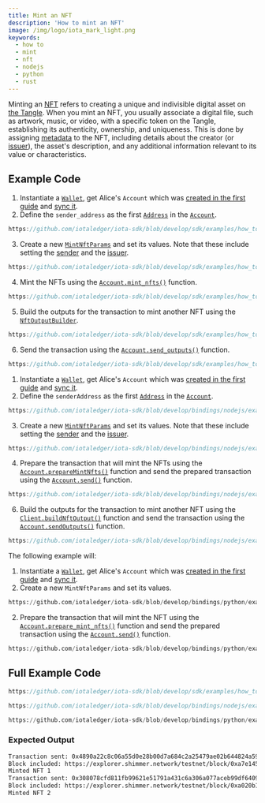 ```yaml
---
title: Mint an NFT
description: 'How to mint an NFT'
image: /img/logo/iota_mark_light.png
keywords:
  - how to
  - mint
  - nft
  - nodejs
  - python
  - rust
---
```



Minting an [NFT](https://wiki.iota.org/shimmer/develop/explanations/what-is-stardust/tokenization/#non-fungible-tokens-nfts)
refers to creating a unique and indivisible digital asset on [the Tangle](https://wiki.iota.org/shimmer/learn/tangle/).
When you mint an NFT, you usually associate a digital file, such as artwork, music, or video, with a specific token on
the Tangle, establishing its authenticity, ownership, and uniqueness. This is done by assigning
[metadata](https://wiki.iota.org/shimmer/develop/explanations/what-is-stardust/output-features/#metadata)
to the NFT, including details about the creator
(or [issuer](https://wiki.iota.org/shimmer/develop/explanations/what-is-stardust/output-features/#issuer)), the asset's
description, and any additional information relevant to its value or characteristics.

## Example Code

<div className={'hide-code-block-extras'}>
<Tabs groupId="language" queryString>
<TabItem value="rust" label="Rust">

1. Instantiate a [`Wallet`](https://docs.rs/iota-sdk/latest/iota_sdk/wallet/core/struct.Wallet.html), get Alice's `Account` which was
   [created in the first guide](../accounts-and-addresses/create-account.mdx) and [sync it](../accounts-and-addresses/check-balance.mdx).
2. Define the `sender_address` as the first [`Address`](https://docs.rs/iota-sdk/latest/iota_sdk/types/block/address/enum.Address.html)
   in the [`Account`](https://docs.rs/iota-sdk/latest/iota_sdk/wallet/account/struct.Account.html).

```rust reference
https://github.com/iotaledger/iota-sdk/blob/develop/sdk/examples/how_tos/nfts/mint_nft.rs#L53
```

3. Create a new [`MintNftParams`](https://docs.rs/iota-sdk/latest/iota_sdk/wallet/struct.MintNftParams.html) and set its
   values. Note that these include setting the [sender](https://wiki.iota.org/shimmer/develop/explanations/what-is-stardust/output-features/#sender)
   and the [issuer](https://wiki.iota.org/shimmer/develop/explanations/what-is-stardust/output-features/#issuer).

```rust reference
https://github.com/iotaledger/iota-sdk/blob/develop/sdk/examples/how_tos/nfts/mint_nft.rs#L60-L66
```

4. Mint the NFTs using the [`Account.mint_nfts()`](https://docs.rs/iota-sdk/latest/iota_sdk/wallet/account/struct.Account.html#method.mint_nfts)
   function.

```rust reference
https://github.com/iotaledger/iota-sdk/blob/develop/sdk/examples/how_tos/nfts/mint_nft.rs#L68
```

5. Build the outputs for the transaction to mint another NFT using the [`NftOutputBuilder`](https://docs.rs/iota-sdk/latest/iota_sdk/types/block/output/nft/struct.NftOutputBuilder.html).

```rust reference
https://github.com/iotaledger/iota-sdk/blob/develop/sdk/examples/how_tos/nfts/mint_nft.rs#L84-L91
```

6. Send the transaction using the [`Account.send_outputs()`](https://docs.rs/iota-sdk/latest/iota_sdk/wallet/account/struct.Account.html#method.send_outputs)
   function.

```rust reference
https://github.com/iotaledger/iota-sdk/blob/develop/sdk/examples/how_tos/nfts/mint_nft.rs#L93
```

</TabItem>
<TabItem value="typescript-node" label="Typescript (Node.js)">

1. Instantiate a [`Wallet`](https://docs.rs/iota-sdk/latest/iota_sdk/wallet/core/struct.Wallet.html), get Alice's `Account` which was
   [created in the first guide](../accounts-and-addresses/create-account.mdx) and [sync it](../accounts-and-addresses/check-balance.mdx).
2. Define the `senderAddress` as the first [`Address`](../../references/nodejs/classes/Address/)
   in the [`Account`](../../references/nodejs/classes/Account/).

```typescript reference
https://github.com/iotaledger/iota-sdk/blob/develop/bindings/nodejs/examples/how_tos/nfts/mint_nft.ts#L50
```

3. Create a new [`MintNftParams`](../../references/nodejs/interfaces/MintNftParams/) and set its
   values. Note that these include setting the [sender](https://wiki.iota.org/shimmer/develop/explanations/what-is-stardust/output-features/#sender)
   and the [issuer](https://wiki.iota.org/shimmer/develop/explanations/what-is-stardust/output-features/#issuer).

```typescript reference
https://github.com/iotaledger/iota-sdk/blob/develop/bindings/nodejs/examples/how_tos/nfts/mint_nft.ts#L52-L59
```

4. Prepare the transaction that will mint the NFTs using the [`Account.prepareMintNfts()`](../../references/nodejs/classes/Account/#preparemintnfts)
   function and send the prepared transaction using the [`Account.send()`](../../references/nodejs/classes/Account/#send)
   function.

```typescript reference
https://github.com/iotaledger/iota-sdk/blob/develop/bindings/nodejs/examples/how_tos/nfts/mint_nft.ts#L60-L62
```

6. Build the outputs for the transaction to mint another NFT using the [`Client.buildNftOutput()`](../../references/nodejs/classes/Client/#buildnftoutput)
   function and send the transaction using the [`Account.sendOutputs()`](../../references/nodejs/classes/Account/#sendoutputs) function.

```typescript reference
https://github.com/iotaledger/iota-sdk/blob/develop/bindings/nodejs/examples/how_tos/nfts/mint_nft.ts#L78-L93
```

</TabItem>
<TabItem value="python" label="Python">

The following example will:

1. Instantiate a [`Wallet`](https://docs.rs/iota-sdk/latest/iota_sdk/wallet/core/struct.Wallet.html), get Alice's `Account` which was
   [created in the first guide](../accounts-and-addresses/create-account.mdx) and [sync it](../accounts-and-addresses/check-balance.mdx).
2. Create a new `MintNftParams` and set its values.

```python reference
https://github.com/iotaledger/iota-sdk/blob/develop/bindings/python/examples/how_tos/nfts/mint_nft.py#L21-L23
```

2. Prepare the transaction that will mint the NFT using the [`Account.prepare_mint_nfts()`](../../references/python/iota_sdk/wallet/account/#prepare_mint_nfts)
   function and send the prepared transaction using the [`Account.send()`](../../references/python/iota_sdk/wallet/account/#send)
   function.

```python reference
https://github.com/iotaledger/iota-sdk/blob/develop/bindings/python/examples/how_tos/nfts/mint_nft.py#L25
```

</TabItem>
</Tabs>
</div>

## Full Example Code

<Tabs groupId="language" queryString>
<TabItem value="rust" label="Rust">

```rust reference
https://github.com/iotaledger/iota-sdk/blob/develop/sdk/examples/how_tos/nfts/mint_nft.rs
```

</TabItem>
<TabItem value="typescript-node" label="Typescript (Node.js)">

```typescript reference
https://github.com/iotaledger/iota-sdk/blob/develop/bindings/nodejs/examples/how_tos/nfts/mint_nft.ts
```

</TabItem>
<TabItem value="python" label="Python">

```python reference
https://github.com/iotaledger/iota-sdk/blob/develop/bindings/python/examples/how_tos/nfts/mint_nft.py
```

</TabItem>
</Tabs>

### Expected Output

```bash
Transaction sent: 0x4890a22c8c06a55d0e28b00d7a684c2a25479ae02b644824a5930ff059418280
Block included: https://explorer.shimmer.network/testnet/block/0xa7e1459879b7a4114b505ad2c5c67bf62b98b13a5ba530018c928530af873c3b
Minted NFT 1
Transaction sent: 0x308078cfd811fb99621e51791a431c6a306a077aceb99df6409188c61a27f372
Block included: https://explorer.shimmer.network/testnet/block/0xa020b148abdeeb94256e4f78dd4e3d623420fd233e0bbf7c20f64fd53d4f4b8d
Minted NFT 2
```
